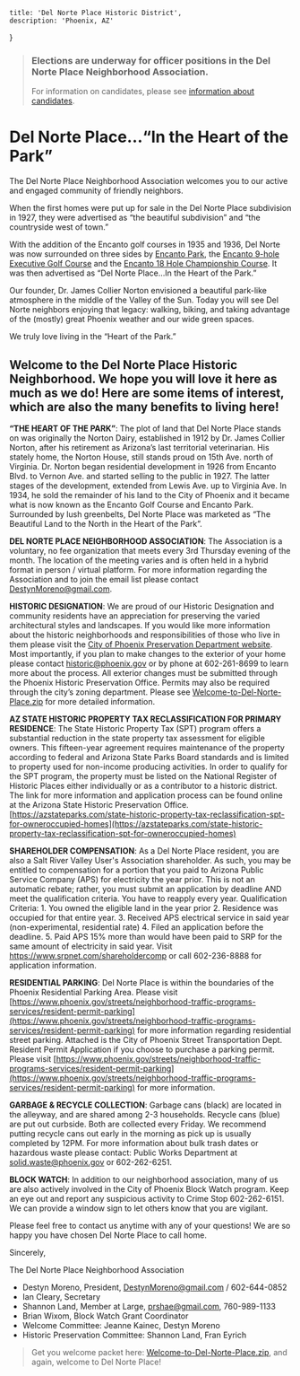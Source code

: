 
    title: 'Del Norte Place Historic District',
    description: 'Phoenix, AZ'
}

> ### Elections are underway for officer positions in the Del Norte Place Neighborhood Association.  
> For information on candidates, please see [information about candidates](/elections).

<IntroImage />

# Del Norte Place…“In the Heart of the Park”

The Del Norte Place Neighborhood Association welcomes you to our active and engaged community of friendly neighbors.

When the first homes were put up for sale in the Del Norte Place subdivision in 1927, they were advertised as “the beautiful subdivision” and “the countryside west of town.” 

With the addition of the Encanto golf courses in 1935 and 1936, Del Norte was now surrounded on three sides by [Encanto Park](https://www.phoenix.gov/parks/parks/alphabetical/e-parks/encanto-park), the [Encanto 9-hole Executive Golf Course](https://www.phoenix.gov/parks/golf/phoenix-golf-courses/encanto-9) and the [Encanto 18 Hole Championship Course](https://www.phoenix.gov/parks/golf/phoenix-golf-courses/encanto-18). It was then advertised as “Del Norte Place…In the Heart of the Park.”

Our founder, Dr. James Collier Norton envisioned a beautiful park-like atmosphere in the middle of the Valley of the Sun. Today you will see Del Norte neighbors enjoying that legacy: walking, biking, and taking advantage of the (mostly) great Phoenix weather and our wide green spaces.

We truly love living in the “Heart of the Park.”

##  Welcome to the Del Norte Place Historic Neighborhood. We hope you will love it here as much as we do! Here are some items of interest, which are also the many benefits to living here!

**“THE HEART OF THE PARK”**: The plot of land that Del Norte Place stands on was originally the Norton Dairy, established in 1912 by Dr. James Collier Norton, after his retirement as Arizona’s last territorial veterinarian. His stately home, the Norton House, still stands proud on 15th Ave. north of Virginia. Dr. Norton began residential development in 1926 from Encanto Blvd. to Vernon Ave. and started selling to the public in 1927. The latter stages of the development, extended from Lewis Ave. up to Virginia Ave. In 1934, he sold the remainder of his land to the City of Phoenix and it became what is now known as the Encanto Golf Course and Encanto Park. Surrounded by lush greenbelts, Del Norte Place was marketed as “The Beautiful Land to the North in the Heart of the Park”.

**DEL NORTE PLACE NEIGHBORHOOD ASSOCIATION**: The Association is a voluntary, no fee organization that meets every 3rd Thursday evening of the month. The
location of the meeting varies and is often held in a hybrid format in person / virtual platform. For more information regarding the Association and to join the email list please contact [DestynMoreno@gmail.com](mailto:DestynMoreno@gmail.com).

**HISTORIC DESIGNATION**: We are proud of our Historic Designation and community residents have an appreciation for preserving the varied architectural styles and landscapes. If you would like more information about the historic neighborhoods and responsibilities of those who live in them please visit the [City of Phoenix Preservation Department website](https://www.phoenix.gov/pdd/historic-preservation). 
Most importantly, if you plan to make changes to the exterior of your home please contact [historic@phoenix.gov](mailto:historic@phoenix.gov) or by phone at 602-261-8699 to learn more about the process. All exterior changes must be submitted through the Phoenix Historic Preservation Office. Permits may also be required through the city’s zoning department. Please see [Welcome-to-Del-Norte-Place.zip](/welcome/Welcome-to-Del-Norte-Place.zip) for more detailed information.

**AZ STATE HISTORIC PROPERTY TAX RECLASSIFICATION FOR PRIMARY RESIDENCE**:
The State Historic Property Tax (SPT) program offers a substantial reduction in the state property tax assessment for eligible owners. This fifteen-year agreement requires maintenance of the property according to federal and Arizona State Parks Board standards and is limited to property used for non-income producing activities. In order to qualify for the SPT program, the property must be listed on the National Register of Historic Places either individually or as a contributor to a historic district. The link for more information and
application process can be found online at the Arizona State Historic Preservation Office. [https://azstateparks.com/state-historic-property-tax-reclassification-spt-for-owneroccupied-homes](https://azstateparks.com/state-historic-property-tax-reclassification-spt-for-owneroccupied-homes)

**SHAREHOLDER COMPENSATION**: As a Del Norte Place resident, you are also a Salt River Valley User\'s Association shareholder. As such, you may be entitled to compensation for a portion that you paid to Arizona Public Service Company (APS) for electricity the year prior. This is not an automatic rebate; rather, you must submit an application by deadline AND meet the qualification criteria. You have to reapply every year. Qualification Criteria: 1. You owned the eligible land in the year prior 2. Residence was occupied for that entire year. 3. Received APS electrical service in said year (non-experimental, residential rate) 4. Filed an application before the deadline. 5. Paid APS 15% more than would have been paid to SRP for the same amount of electricity in said year. Visit https://www.srpnet.com/shareholdercomp or call 602-236-8888 for application information.

**RESIDENTIAL PARKING**: Del Norte Place is within the boundaries of the Phoenix Residential Parking Area. Please visit [https://www.phoenix.gov/streets/neighborhood-traffic-programs-services/resident-permit-parking](https://www.phoenix.gov/streets/neighborhood-traffic-programs-services/resident-permit-parking) for more information regarding residential street parking. 
Attached is the City of Phoenix Street Transportation Dept. Resident Permit Application if you choose to purchase a parking permit. Please visit [https://www.phoenix.gov/streets/neighborhood-traffic-programs-services/resident-permit-parking](https://www.phoenix.gov/streets/neighborhood-traffic-programs-services/resident-permit-parking) for more information.

**GARBAGE & RECYCLE COLLECTION**: Garbage cans (black) are located in the alleyway, and are shared among 2-3 households. Recycle cans (blue) are put out curbside. Both are collected every Friday. We recommend putting recycle cans out early in the morning as pick up is usually completed by 12PM. For more information about bulk trash dates or hazardous waste please contact: Public Works Department at [solid.waste@phoenix.gov](mailto:solid.waste@phoenix.gov) or 602-262-6251.

**BLOCK WATCH**: In addition to our neighborhood association, many of us are also actively involved in the City of Phoenix Block Watch program. Keep an eye out and report any suspicious activity to Crime Stop 602-262-6151. We can provide a window sign to let others know that you are vigilant.

Please feel free to contact us anytime with any of your questions! We are so happy you have chosen Del Norte Place to call home.

Sincerely,

The Del Norte Place Neighborhood Association

- Destyn Moreno, President, [DestynMoreno@gmail.com](mailto:DestynMoreno@gmail.com) / 602-644-0852
- Ian Cleary, Secretary
- Shannon Land, Member at Large, [prshae@gmail.com](mailto:prshae@gmail.com), 760-989-1133 
- Brian Wixom, Block Watch Grant Coordinator
- Welcome Committee: Jeanne Kainec, Destyn Moreno 
- Historic Preservation Committee: Shannon Land, Fran Eyrich

> Get you welcome packet here: [Welcome-to-Del-Norte-Place.zip](/welcome/Welcome-to-Del-Norte-Place.zip), and again, welcome to Del Norte Place!
